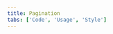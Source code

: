```yaml
---
title: Pagination
tabs: ['Code', 'Usage', 'Style']
---
```


<ComponentCode
  name="Pagination"
  component="pagination"
  variation="pagination"
  hasReactVersion
  hasVueVersion="pagination--default"
  hasAngularVersion="?path=/story/pagination--default"
  codepen="KYzgVB"
/>
<ComponentCode
  name="Pagination disabled buttons"
  component="pagination"
  variation="pagination--disabled-pagination-buttons"
  hasReactVersion
  codepen="LvNRZV"
/>
<ComponentDocs component="pagination" />
